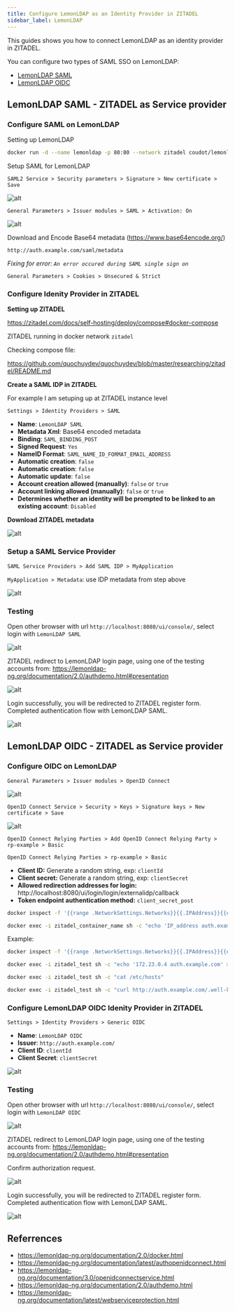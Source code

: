 ```yaml
---
title: Configure LemonLDAP as an Identity Provider in ZITADEL
sidebar_label: LemonLDAP
---
```


This guides shows you how to connect LemonLDAP as an identity provider in ZITADEL.


You can configure two types of SAML SSO on LemonLDAP:

- [LemonLDAP SAML](#lemonldap-saml)
- [LemonLDAP OIDC](#lemonldap-oidc)

## LemonLDAP SAML - ZITADEL as Service provider

### Configure SAML on LemonLDAP

Setting up LemonLDAP

```bash
docker run -d --name lemonldap -p 80:80 --network zitadel coudot/lemonldap-ng
```

Setup SAML for LemonLDAP

`SAML2 Service > Security parameters > Signature > New certificate > Save`

![alt](/lemonldap/1.png)

`General Parameters > Issuer modules > SAML > Activation: On`

![alt](/lemonldap/2.png)

Download and Encode Base64 metadata (https://www.base64encode.org/)

```
http://auth.example.com/saml/metadata
```

_Fixing for error: `An error occured during SAML single sign on`_

`General Parameters > Cookies > Unsecured & Strict`

### Configure Idenity Provider in ZITADEL

**Setting up ZITADEL**

https://zitadel.com/docs/self-hosting/deploy/compose#docker-compose

ZITADEL running in docker network `zitadel`

Checking compose file:

https://github.com/quochuydev/quochuydev/blob/master/researching/zitadel/README.md


**Create a SAML IDP in ZITADEL**

For example I am setuping up at ZITADEL instance level

`Settings > Identity Providers > SAML`

- **Name**: `LemonLDAP SAML`
- **Metadata Xml**: Base64 encoded metadata
- **Binding**: `SAML_BINDING_POST`
- **Signed Request**: `Yes`
- **NameID Format**: `SAML_NAME_ID_FORMAT_EMAIL_ADDRESS`
- **Automatic creation**: `false`
- **Automatic creation**: `false`
- **Automatic update**: `false`
- **Account creation allowed (manually)**: `false` or `true`
- **Account linking allowed (manually)**: `false` or `true`
- **Determines whether an identity will be prompted to be linked to an existing account**: `Disabled`

**Download ZITADEL metadata**

![alt](/lemonldap/3.png)

### Setup a SAML Service Provider

`SAML Service Providers > Add SAML IDP > MyApplication`

`MyApplication > Metadata`: use IDP metadata from step above

![alt](/lemonldap/4.png)

### Testing

Open other browser with url `http://localhost:8080/ui/console/`, select login with `LemonLDAP SAML`

![alt](/lemonldap/5.png)

ZITADEL redirect to LemonLDAP login page, using one of the testing accounts from: https://lemonldap-ng.org/documentation/2.0/authdemo.html#presentation

![alt](/lemonldap/6.png)

Login successfully, you will be redirected to ZITADEL register form. Completed authentication flow with LemonLDAP SAML.

![alt](/lemonldap/7.png)

## LemonLDAP OIDC - ZITADEL as Service provider

### Configure OIDC on LemonLDAP

`General Parameters > Issuer modules > OpenID Connect`

![alt](/lemonldap/8.png)

`OpenID Connect Service > Security > Keys > Signature keys > New certificate > Save`

![alt](/lemonldap/9.png)

`OpenID Connect Relying Parties > Add OpenID Connect Relying Party > rp-example > Basic`

`OpenID Connect Relying Parties > rp-example > Basic`

- **Client ID:** Generate a random string, exp: `clientId`
- **Client secret:** Generate a random string, exp: `clientSecret`
- **Allowed redirection addresses for login:** http://localhost:8080/ui/login/login/externalidp/callback
- **Token endpoint authentication method:** `client_secret_post`

```sh
docker inspect -f '{{range .NetworkSettings.Networks}}{{.IPAddress}}{{end}}' lemonldap_container_name

docker exec -i zitadel_container_name sh -c "echo 'IP_address auth.example.com' >> /etc/hosts"
```

Example:

```sh
docker inspect -f '{{range .NetworkSettings.Networks}}{{.IPAddress}}{{end}}' lemonldap

docker exec -i zitadel_test sh -c "echo '172.23.0.4 auth.example.com' >> /etc/hosts"

docker exec -i zitadel_test sh -c "cat /etc/hosts"

docker exec -i zitadel_test sh -c "curl http://auth.example.com/.well-known/openid-configuration"
```

### Configure LemonLDAP OIDC Idenity Provider in ZITADEL

`Settings > Identity Providers > Generic OIDC`

- **Name**: `LemonLDAP OIDC`
- **Issuer**: `http://auth.example.com/`
- **Client ID**: `clientId`
- **Client Secret**: `clientSecret`

![alt](/lemonldap/10.png)

### Testing

Open other browser with url `http://localhost:8080/ui/console/`, select login with `LemonLDAP OIDC`

![alt](/lemonldap/11.png)

ZITADEL redirect to LemonLDAP login page, using one of the testing accounts from: https://lemonldap-ng.org/documentation/2.0/authdemo.html#presentation

Confirm authorization request.

![alt](/lemonldap/12.png)

Login successfully, you will be redirected to ZITADEL register form. Completed authentication flow with LemonLDAP SAML.

![alt](/lemonldap/13.png)

## Referrences

- https://lemonldap-ng.org/documentation/2.0/docker.html
- https://lemonldap-ng.org/documentation/latest/authopenidconnect.html
- https://lemonldap-ng.org/documentation/3.0/openidconnectservice.html
- https://lemonldap-ng.org/documentation/2.0/authdemo.html
- https://lemonldap-ng.org/documentation/latest/webserviceprotection.html